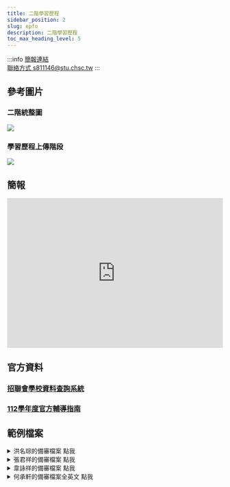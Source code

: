 ---
title: 二階學習歷程
sidebar_position: 2
slug: epfo
description: 二階學習歷程
toc_max_heading_level: 5
---  




:::info
[簡報連結](https://docs.google.com/presentation/d/1edUjSR5vt2WgPcIHQrdNpaFoY7yWazjcbrT-17yEIzw/edit?usp=sharing)  
[聯絡方式 s811146@stu.chsc.tw](mailto:s811146@stu.chsc.tw)
:::  
## 參考圖片
### 二階統整圖
![](二階統整圖.svg)
### 學習歷程上傳階段
![](學習歷程上傳階段.svg)  

## 簡報  

<iframe src="https://docs.google.com/presentation/d/e/2PACX-1vQR7PWptUFfCrMbprDYErm3ojxG7sB8UP77_eLHsU8y3lsMNF7K6bDsS8R59jXnQ96aLQscSWS7Tu52/embed?start=false&loop=false&delayms=5000" frameborder="0" width="100%" height="350px" allowfullscreen="true" mozallowfullscreen="true" webkitallowfullscreen="true"></iframe>  
  
<p> </p>  
  


## 官方資料
### [招聯會學校資料查詢系統](https://www.jctv.ntut.edu.tw/downloads/112/apply/ugcdrom/index.html)
### [112學年度官方輔導指南](112four_year_bible.pdf)

## 範例檔案

<details>
  <summary>洪名琮的備審檔案 點我</summary>
  <div>
    <div>
      <p><a href="https://drive.google.com/drive/folders/1cnre4JeC6HcrnEakJeUjdfBD1hcO5tva?usp=sharing"><b>點我查看我的二階備審檔案</b></a></p>
      </div>
    <details>
      <summary>
        <Highlight color='purple'>特點</Highlight>
      </summary>
      <div>
        <b>用word和PDF工具做的，不會讓人高攀不起</b>
      </div>
    </details>
    <details>
      <summary>
        <Highlight color='purple'>缺點</Highlight>
      </summary>
      <div>
        <b><span style={{color: 'red'}}>我經歷比較不豐富...能寫的東西比較少，設計感也比較簡陋</span></b>
      </div>
    </details>
  </div>
</details>

<details>
  <summary>張君祥的備審檔案 點我</summary>
  <div>
    <div>
      <b><p><a target="\_blank" href={require('./政大資科學習歷程自述lucker公開版.pdf').default}>點我下載張君祥的政大資科備審</a></p></b>
      </div>
    <details>
      <summary>
         <highlight color="#25c2a0">特點</highlight>
      </summary>
      <div>
        <span style={{color: 'red'}}><b>內容足夠，108年課綱第一屆畢業生</b> </span> <br/>
        並且他用了非常多事實舉例證明他的個性特點以及能力
        <br/>  
        排版好看，但不容易，不是用一般的排版軟體
        <p> </p>
        <h4><p><a href="https://jcshawn.com/university-application-documents/">LINK_張君祥的備審製作教學</a></p></h4>
      </div>
    </details>
    <details>
      <summary>
         <highlight color="#25c2a0">缺點</highlight>
      </summary>
      <div>
        <span style={{color: 'red'}}><b>最好第一頁就用表格呈現他的具體事績</b> </span> <br/>
        並且內容可以再更精簡一些
      </div>
    </details>
  </div>
</details>

<details>
  <summary>⾱詠祥的備審檔案 點我</summary>
  <div>
    <div>
      <b><p><a target="\_blank" href={require('./nctu.pdf').default}>點我下載⾱詠祥的政大資科備審</a></p></b>
      </div>
    <details>
      <summary>
         <highlight color="#25c2a0">特點</highlight>
      </summary>
      <div>
        <span style={{color: 'red'}}><b>內容超多，舊課綱畢業生</b> </span> <br/>
        並且他用了非常多事實舉例證明他的個性特點以及能力
        <br/>  
        具有設計感，但不容易達成，若對於相關工具不熟悉的話。
        <p> </p>
        <h4><a href="https://blog.sean.taipei/2019/08/nctu">LINK_他的備審過程記錄</a></h4>
      </div>
    </details>
    <details>
      <summary>
         <highlight color="#25c2a0">零缺點</highlight>
      </summary>
      <div>
        <span style={{color: 'red'}}><b>內容有點太多</b> </span> <br/>
        可以再更精簡一些，但真的是一般人難以企及的高度和豐富經歷。
      </div>
    </details>
  </div>
</details>

<details>
  <summary>何承軒的備審檔案全英文 點我</summary>
  <div>
    <div>
      <b><p><a target="\_blank" href={require('./Appdoc-blur-downscaled.pdf').default}>點我下載何承軒的北科大資科備審</a></p></b>
      </div>
    <details>
      <summary>
         <highlight color="#25c2a0">特點</highlight>
      </summary>
      <div>
        <span style={{color: 'red'}}><b>內容超多，全英文，舊課綱畢業生</b> </span> <br/>
        並且他用了非常多事實舉例證明他的個性特點以及能力，有序地整理，第一頁直接開門見山放上自己的經歷<br/>
        他已經超越一般高中工科學生的等級了😂他是斜槓青年
        <br/>  
        排版好看，是用Angular這個網頁框架來撰寫，難度超高 (直接寫網頁了)
        <p> </p>
      </div>
    </details>
    <details>
      <summary>
         <highlight color="#25c2a0">幾乎沒有缺點</highlight>
      </summary>
      <div>
        <span style={{color: 'red'}}><b>內容真的太多了</b> </span> <br/>
        只是一般能很難在高中就達到他的成就。<br/>
        因為大家還不太清楚自己要甚麼。
      </div>
    </details>
  </div>
</details>

